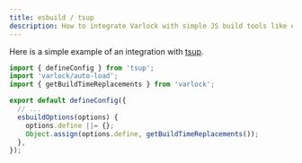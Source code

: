 ```yaml
---
title: esbuild / tsup
description: How to integrate Varlock with simple JS build tools like esbuild and tsup
---
```


Here is a simple example of an integration with [tsup](https://tsup.egoist.dev/).

```ts title="tsup.config.ts"
import { defineConfig } from 'tsup';
import 'varlock/auto-load';
import { getBuildTimeReplacements } from 'varlock';

export default defineConfig({
  // ...
  esbuildOptions(options) {
    options.define ||= {};
    Object.assign(options.define, getBuildTimeReplacements());
  },
});
```
